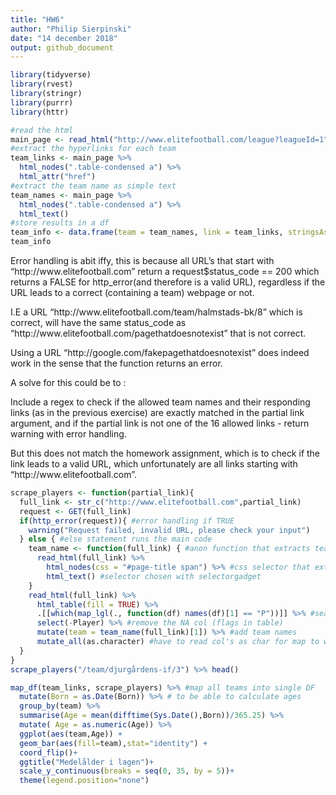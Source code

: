 ---
title: "HW6"
author: "Philip Sierpinski"
date: "14 december 2018"
output: github_document
---


```{r,message=FALSE,warning=FALSE}
library(tidyverse)
library(rvest)
library(stringr)
library(purrr)
library(httr)

```

```{r}
#read the html
main_page <- read_html("http://www.elitefootball.com/league?leagueId=1")
#extract the hyperlinks for each team
team_links <- main_page %>% 
  html_nodes(".table-condensed a") %>% 
  html_attr("href")
#extract the team name as simple text
team_names <- main_page %>%
  html_nodes(".table-condensed a") %>%
  html_text()
#store results in a df
team_info <- data.frame(team = team_names, link = team_links, stringsAsFactors = FALSE)
team_info
```


Error handling is abit iffy, this is because all URL's that start with "http://www.elitefootball.com" return a request$status_code == 200 which returns a FALSE for http_error(and therefore is a valid URL), regardless if the URL leads to a correct (containing a team) webpage or not.

I.E a URL "http://www.elitefootball.com/team/halmstads-bk/8" which is correct, will have the same status_code as "http://www.elitefootball.com/pagethatdoesnotexist" that is not correct.

Using a URL "http://google.com/fakepagethatdoesnotexist" does indeed work in the sense that the function returns an error.


A solve for this could be to :


Include a regex to check if the allowed team names and their responding links (as in the previous exercise) are exactly matched in the partial link argument, and if the partial link is not one of the 16 allowed links - return warning with error handling.


But this does not match the homework assignment, which is to check if the link leads to a valid URL, which unfortunately are all links starting with "http://www.elitefootball.com".





```{r}
scrape_players <- function(partial_link){
  full_link <- str_c("http://www.elitefootball.com",partial_link)
  request <- GET(full_link)
  if(http_error(request)){ #error handling if TRUE
    warning("Request failed, invalid URL, please check your input")
  } else { #else statement runs the main code
    team_name <- function(full_link) { #anon function that extracts team name from chosen team
      read_html(full_link) %>% 
        html_nodes(css = "#page-title span") %>% #css selector that extracts team name
        html_text() #selector chosen with selectorgadget
    }
    read_html(full_link) %>% 
      html_table(fill = TRUE) %>% 
      .[[which(map_lgl(., function(df) names(df)[1] == "P"))]] %>% #search for table with "P" as first col
      select(-Player) %>% #remove the NA col (flags in table)
      mutate(team = team_name(full_link)[1]) %>% #add team names
      mutate_all(as.character) #have to read col's as char for map to work for some reason
  }
}
scrape_players("/team/djurgårdens-if/3") %>% head()

```



```{r}

map_df(team_links, scrape_players) %>% #map all teams into single DF
  mutate(Born = as.Date(Born)) %>% # to be able to calculate ages
  group_by(team) %>% 
  summarise(Age = mean(difftime(Sys.Date(),Born))/365.25) %>%
  mutate( Age = as.numeric(Age)) %>% 
  ggplot(aes(team,Age)) +
  geom_bar(aes(fill=team),stat="identity") + 
  coord_flip()+
  ggtitle("Medelålder i lagen")+
  scale_y_continuous(breaks = seq(0, 35, by = 5))+
  theme(legend.position="none")

```

